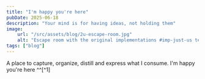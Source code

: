 ```yaml
---
title: "I'm happy you're here"
pubDate: 2025-06-18
description: "Your mind is for having ideas, not holding them"
image:
    url: "/src/assets/blog/2u-escape-room.jpg"
    alt: "Escape room with the original implementations #imp-just-us team."
tags: ["blog"]
---
```


<BlogLayout
    title={frontmatter.title}
    description={frontmatter.description}
    image={frontmatter.image.url}
    alt={frontmatter.image.alt}
    date={(frontmatter.pubDate).toString().slice(0,10)}
    tags={frontmatter.tags}>

<span>
A place to capture, organize, distill and express what I consume. I'm happy you're here ^^[^1]

[^1]: 🏡 My space on the internet >> Still no clue who the cougars are, but the jumper kept me warm!
</span>
</BlogLayout>
